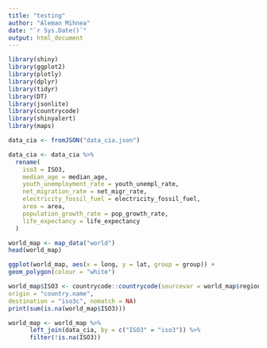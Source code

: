 ---
title: "testing"
author: "Aleman Mihnea"
date: "`r Sys.Date()`"
output: html_document
---
```{r}
library(shiny)
library(ggplot2)
library(plotly)
library(dplyr)
library(tidyr)
library(DT)
library(jsonlite)
library(countrycode)
library(shinyalert)
library(maps)
```

```{r}
data_cia <- fromJSON("data_cia.json")
```

```{r}

data_cia <- data_cia %>%
  rename(
    iso3 = ISO3, 
    median_age = median_age, 
    youth_unemployment_rate = youth_unempl_rate,
    net_migration_rate = net_migr_rate, 
    electricity_fossil_fuel = electricity_fossil_fuel, 
    area = area, 
    population_growth_rate = pop_growth_rate, 
    life_expectancy = life_expectancy
  )
```

```{r}
world_map <- map_data("world")
head(world_map)
```

```{r}
ggplot(world_map, aes(x = long, y = lat, group = group)) +
geom_polygon(colour = "white")
```
```{r}

world_map$ISO3 <- countrycode::countrycode(sourcevar = world_map$region,
origin = "country.name",
destination = "iso3c", nomatch = NA)
print(sum(is.na(world_map$ISO3)))
```

```{r}

world_map <- world_map %>%
      left_join(data_cia, by = c("ISO3" = "iso3")) %>%
      filter(!is.na(ISO3))
```
